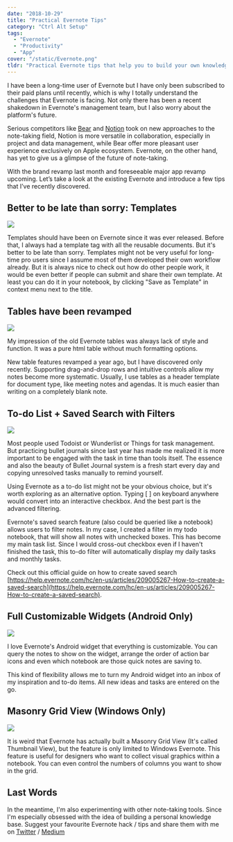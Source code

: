 ```yaml
---
date: "2018-10-29"
title: "Practical Evernote Tips"
category: "Ctrl Alt Setup"
tags:
  - "Evernote"
  - "Productivity"
  - "App"
cover: "/static/Evernote.png"
tldr: "Practical Evernote tips that help you to build your own knowledge base and get things done (GTD)"
---
```


I have been a long-time user of Evernote but I have only been subscribed to their paid plans until recently, which is why I totally understand the challenges that Evernote is facing. Not only there has been a recent shakedown in Evernote's management team, but I also worry about the platform's future.

Serious competitors like [Bear](https://itunes.apple.com/us/app/bear/id1016366447?mt=8) and [Notion](https://www.notion.so/?r=03ba56842b4b42a2916de481e0aa9754) took on new approaches to the note-taking field, Notion is more versatile in collaboration, especially in project and data management, while Bear offer more pleasant user experience exclusively on Apple ecosystem. Evernote, on the other hand, has yet to give us a glimpse of the future of note-taking.

With the brand revamp last month and foreseeable major app revamp upcoming. Let’s take a look at the existing Evernote and introduce a few tips that I’ve recently discovered.

## Better to be late than sorry: Templates

![](/static/Template.png)

Templates should have been on Evernote since it was ever released. Before that, I always had a template tag with all the reusable documents. But it's better to be late than sorry. Templates might not be very useful for long-time pro users since I assume most of them developed their own workflow already. But it is always nice to check out how do other people work, it would be even better if people can submit and share their own template. At least you can do it in your notebook, by clicking "Save as Template" in context menu next to the title.

## Tables have been revamped

![](/static/Tables.png)

My impression of the old Evernote tables was always lack of style and function. It was a pure html table without much formatting options.

New table features revamped a year ago, but I have discovered only recently. Supporting drag-and-drop rows and intuitive controls allow my notes become more systematic. Usually, I use tables as a header template for document type, like meeting notes and agendas. It is much easier than writing on a completely blank note.

## To-do List + Saved Search with Filters

![](/static/Saved-Search.png)

Most people used Todoist or Wunderlist or Things for task management. But practicing bullet journals since last year has made me realized it is more important to be engaged with the task in time than tools itself. The essence and also the beauty of Bullet Journal system is a fresh start every day and copying unresolved tasks manually to remind yourself.

Using Evernote as a to-do list might not be your obvious choice, but it's worth exploring as an alternative option. Typing [ ] on keyboard anywhere would convert into an interactive checkbox. And the best part is the advanced filtering.

Evernote's saved search feature (also could be queried like a notebook) allows users to filter notes. In my case, I created a filter in my todo notebook, that will show all notes with unchecked boxes. This has become my main task list. Since I would cross-out checkbox even if I haven't finished the task, this to-do filter will automatically display my daily tasks and monthly tasks.

Check out this official guide on how to create saved search [https://help.evernote.com/hc/en-us/articles/209005267-How-to-create-a-saved-search](https://help.evernote.com/hc/en-us/articles/209005267-How-to-create-a-saved-search).

## Full Customizable Widgets (Android Only)

![](/static/Widgets.png)

I love Evernote's Android widget that everything is customizable. You can query the notes to show on the widget, arrange the order of action bar icons and even which notebook are those quick notes are saving to.

This kind of flexibility allows me to turn my Android widget into an inbox of my inspiration and to-do items. All new ideas and tasks are entered on the go.

## Masonry Grid View (Windows Only)

![](/static/Masonry.png)

It is weird that Evernote has actually built a Masonry Grid View (It's called Thumbnail View), but the feature is only limited to Windows Evernote. This feature is useful for designers who want to collect visual graphics within a notebook. You can even control the numbers of columns you want to show in the grid.

## Last Words

In the meantime, I'm also experimenting with other note-taking tools. Since I'm especially obsessed with the idea of building a personal knowledge base. Suggest your favourite Evernote hack / tips and share them with me on [Twitter](http://twitter.com/desktopofsamuel) / [Medium](http://medium.com/@desktopofsamuel)
